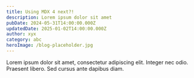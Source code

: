 ---
title: Using MDX 4 next?!
description: Lorem ipsum dolor sit amet
pubDate: 2024-05-31T14:00:00.000Z
updatedDate: 2025-01-02T14:00:00.000Z
author: xyx
category: abc
heroImage: /blog-placeholder.jpg
---

Lorem ipsum dolor sit amet, consectetur adipiscing elit. Integer nec odio. Praesent libero. Sed cursus ante dapibus diam.
